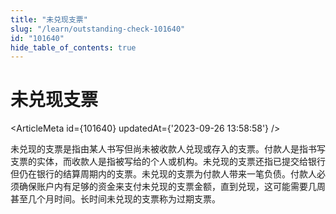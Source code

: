 ```yaml
---
title: "未兑现支票"
slug: "/learn/outstanding-check-101640"
id: "101640"
hide_table_of_contents: true
---
```



# 未兑现支票

<ArticleMeta id={101640} updatedAt={'2023-09-26 13:58:58'} />
<div className='border-solid border-b border-t-0 my-4 border-[var(--ifm-color-gray-300)]' />

未兑现的支票是指由某人书写但尚未被收款人兑现或存入的支票。付款人是指书写支票的实体，而收款人是指被写给的个人或机构。未兑现的支票还指已提交给银行但仍在银行的结算周期内的支票。未兑现的支票为付款人带来一笔负债。付款人必须确保账户内有足够的资金来支付未兑现的支票金额，直到兑现，这可能需要几周甚至几个月时间。长时间未兑现的支票称为过期支票。
